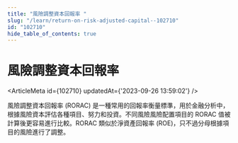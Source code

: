 ```yaml
---
title: "風險調整資本回報率 "
slug: "/learn/return-on-risk-adjusted-capital--102710"
id: "102710"
hide_table_of_contents: true
---
```



# 風險調整資本回報率 

<ArticleMeta id={102710} updatedAt={'2023-09-26 13:59:02'} />
<div className='border-solid border-b border-t-0 my-4 border-[var(--ifm-color-gray-300)]' />

風險調整資本回報率 (RORAC) 是一種常用的回報率衡量標準，用於金融分析中，根據風險資本評估各種項目、努力和投資。不同風險風險配置項目的 RORAC 值被計算後更容易進行比較。RORAC 類似於淨資產回報率 (ROE)，只不過分母根據項目的風險進行了調整。
